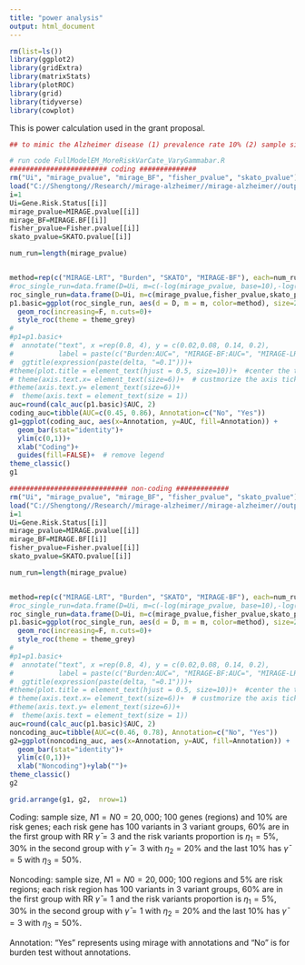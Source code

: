 ```yaml
---
title: "power analysis"
output: html_document
---
```


```r
rm(list=ls())
library(ggplot2)
library(gridExtra)
library(matrixStats)
library(plotROC)
library(grid)
library(tidyverse)
library(cowplot)
```

This is power calculation used in the grant proposal.  

```r
## to mimic the Alzheimer disease (1) prevalence rate 10% (2) sample size 20,000

```


```r
# run code FullModelEM_MoreRiskVarCate_VaryGammabar.R 
######################## coding ##############
rm("Ui", "mirage_pvalue", "mirage_BF", "fisher_pvalue", "skato_pvalue")
load("C://Shengtong//Research//mirage-alzheimer//mirage-alzheimer//output//power-calculation//6methods_delta0.1_gammamean335.RData")
i=1
Ui=Gene.Risk.Status[[i]]
mirage_pvalue=MIRAGE.pvalue[[i]]
mirage_BF=MIRAGE.BF[[i]]
fisher_pvalue=Fisher.pvalue[[i]]
skato_pvalue=SKATO.pvalue[[i]]

num_run=length(mirage_pvalue)


method=rep(c("MIRAGE-LRT", "Burden", "SKATO", "MIRAGE-BF"), each=num_run)
#roc_single_run=data.frame(D=Ui, m=c(-log(mirage_pvalue, base=10),-log(fisher_pvalue, base=10), -log(skato_pvalue, base=10)), method=method)
roc_single_run=data.frame(D=Ui, m=c(mirage_pvalue,fisher_pvalue,skato_pvalue, -mirage_BF), method=method)
p1.basic=ggplot(roc_single_run, aes(d = D, m = m, color=method), size=2) + 
  geom_roc(increasing=F, n.cuts=0)+
  style_roc(theme = theme_grey)
#
#p1=p1.basic+
#  annotate("text", x =rep(0.8, 4), y = c(0.02,0.08, 0.14, 0.2), 
#           label = paste(c("Burden:AUC=", "MIRAGE-BF:AUC=", "MIRAGE-LRT:AUC=", "SKATO:AUC="), #round(calc_auc(p1.basic)$AUC, 2)), size=1.5)+
#  ggtitle(expression(paste(delta, "=0.1")))+
#theme(plot.title = element_text(hjust = 0.5, size=10))+  #center the title 
# theme(axis.text.x= element_text(size=6))+  # custmorize the axis tick size 
#theme(axis.text.y= element_text(size=6))+
#  theme(axis.text = element_text(size = 1))
auc=round(calc_auc(p1.basic)$AUC, 2)
coding_auc=tibble(AUC=c(0.45, 0.86), Annotation=c("No", "Yes"))
g1=ggplot(coding_auc, aes(x=Annotation, y=AUC, fill=Annotation)) +
  geom_bar(stat="identity")+
  ylim(c(0,1))+
  xlab("Coding")+
  guides(fill=FALSE)+  # remove legend 
theme_classic()
g1

############################# non-coding #############
rm("Ui", "mirage_pvalue", "mirage_BF", "fisher_pvalue", "skato_pvalue")
load("C://Shengtong//Research//mirage-alzheimer//mirage-alzheimer//output//power-calculation//6methods_delta0.05_gammamean113.RData")
i=1
Ui=Gene.Risk.Status[[i]]
mirage_pvalue=MIRAGE.pvalue[[i]]
mirage_BF=MIRAGE.BF[[i]]
fisher_pvalue=Fisher.pvalue[[i]]
skato_pvalue=SKATO.pvalue[[i]]

num_run=length(mirage_pvalue)


method=rep(c("MIRAGE-LRT", "Burden", "SKATO", "MIRAGE-BF"), each=num_run)
#roc_single_run=data.frame(D=Ui, m=c(-log(mirage_pvalue, base=10),-log(fisher_pvalue, base=10), -log(skato_pvalue, base=10)), method=method)
roc_single_run=data.frame(D=Ui, m=c(mirage_pvalue,fisher_pvalue,skato_pvalue, -mirage_BF), method=method)
p1.basic=ggplot(roc_single_run, aes(d = D, m = m, color=method), size=2) + 
  geom_roc(increasing=F, n.cuts=0)+
  style_roc(theme = theme_grey)
#
#p1=p1.basic+
#  annotate("text", x =rep(0.8, 4), y = c(0.02,0.08, 0.14, 0.2), 
#           label = paste(c("Burden:AUC=", "MIRAGE-BF:AUC=", "MIRAGE-LRT:AUC=", "SKATO:AUC="), #round(calc_auc(p1.basic)$AUC, 2)), size=1.5)+
#  ggtitle(expression(paste(delta, "=0.1")))+
#theme(plot.title = element_text(hjust = 0.5, size=10))+  #center the title 
# theme(axis.text.x= element_text(size=6))+  # custmorize the axis tick size 
#theme(axis.text.y= element_text(size=6))+
#  theme(axis.text = element_text(size = 1))
auc=round(calc_auc(p1.basic)$AUC, 2)
noncoding_auc=tibble(AUC=c(0.46, 0.78), Annotation=c("No", "Yes"))
g2=ggplot(noncoding_auc, aes(x=Annotation, y=AUC, fill=Annotation)) +
  geom_bar(stat="identity")+
  ylim(c(0,1))+
  xlab("Noncoding")+ylab("")+
theme_classic()
g2

grid.arrange(g1, g2,  nrow=1)

```

Coding: sample size, $N1=N0=20,000$; 100 genes (regions) and $10\%$ are risk genes; each risk gene has 100 variants in 3 variant groups, $60\%$ are in the first group with RR $\bar{\gamma}=3$ and the risk variants proportion is  $\eta_1=5\%$, $30\%$ in the second group with $\bar{\gamma}=3$ with $\eta_2=20\%$ and the last $10\%$ has $\bar{\gamma}=5$ with $\eta_3=50\%$. 

Noncoding:  sample size, $N1=N0=20,000$; 100 regions and $5\%$ are risk regions; each risk region has 100 variants in 3 variant groups, $60\%$ are in the first group with RR $\bar{\gamma}=1$ and the risk variants proportion is  $\eta_1=5\%$, $30\%$ in the second group with $\bar{\gamma}=1$ with $\eta_2=20\%$ and the last $10\%$ has $\bar{\gamma}=3$ with $\eta_3=50\%$.


Annotation: "Yes" represents using mirage with annotations and "No" is for burden test without annotations.  
